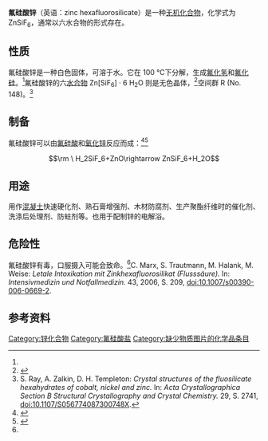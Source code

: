 {{chemref|time=2016-1-24}}
{{Chembox
| Name = 氟硅酸锌
| NameEn = Zinc hexafluorosilicate
| CustomizedImage=  [[File:Zn2+.svg|File:Zn2+.svg]] [[File:Hexafluorosilicat-Ion.svg|150px]]
|  ImageSize = 
|  ImageAlt = 
| IUPACName = 
| IUPACNameZh = 六氟合硅酸锌(II)
| OtherNames = 
| Section1 = {{Chembox Identifiers
| CASNo = 16871-71-9
| CASNo_Ref = {{cascite|correct|CAS}}
| CASNo_Comment = 无水
| CASNo2 = 18433-42-6
| CASNo2_Ref = {{cascite|correct|CAS}}
| CASNo2_Comment = 六水
|   PubChem = 
|   SMILES = [Zn+2].F[Si-2](F)(F)(F)(F)F 
|UNNumber=2855
|EINECS=240-894-1
}}
| Section2 = {{Chembox Properties
|   Formula = ZnSiF<sub>6</sub>
|   MolarMass = 207.456（无水）<BR>315.552（六水）
|   Appearance = 白色无臭固体<ref name="GESTIS">{{GESTIS|Name=Zinkhexafluorosilikat|ZVG=5690|CAS=16871-71-9|Abruf=2018-01-08}}</ref>
|   Density = 2.104 g/cm<sup>3</sup><ref name="GESTIS" />
|   MeltingPt = 100 ℃（分解）<ref name="GESTIS" />
|   Solubility = 易溶<ref name="GESTIS" /> }}
| Section3 = {{Chembox Hazards
|   MainHazards = 
|   FlashPt = 
|   Autoignition =  }}
}}

'''氟硅酸锌'''（英语：zinc hexafluorosilicate）是一种[[无机化合物|无机化合物]]，化学式为ZnSiF<sub>6</sub>，通常以六水合物的形式存在。

==性质==
氟硅酸锌是一种白色固体，可溶于水。它在 100 °C下分解，生成[[氟化氢|氟化氢]]和[[氟化硅|氟化硅]]。<ref name="GESTIS" />氟硅酸锌的六[[水合物|水合物]] Zn[SiF<sub>6</sub>] · 6 H<sub>2</sub>O 则是无色晶体，<ref name="RömppOnline">{{RömppOnline|ID=RD-26-00369|Name=Zinkhexafluorosilicat|Abruf=2016-11-23}}</ref>空间群 R{{overline|3}} (No. 148)。<ref name="Ray1973">S. Ray, A. Zalkin, D. H. Templeton: ''Crystal structures of the fluosilicate hexahydrates of cobalt, nickel and zinc.'' In: ''Acta Crystallographica Section B Structural Crystallography and Crystal Chemistry.'' 29, S. 2741, [[doi:10.1107/S056774087300748X|doi:10.1107/S056774087300748X]].</ref> 

==制备==
氟硅酸锌可以由[[氟硅酸|氟硅酸]]和[[氧化锌|氧化锌]]反应而成：<ref name="HSDB">{{HSDB|ID=2550|Name=Zinc Silicofluoride|Abruf=2016-11-23}}</ref><ref name="Dietrich Breitinger, Wolfgang A. Herrmann, Wolfgang Hiller">{{Literatur |Autor=Dietrich Breitinger, Wolfgang A. Herrmann, Wolfgang Hiller |Titel=Synthetic Methods of Organometallic and Inorganic Chemistry, Volume 5, 1999 Volume 5: Copper, Silver, Gold, Zinc, Cadmium and Mercury |Verlag=Georg Thieme Verlag |Datum=2014 |ISBN=3-13-179211-6 |Seiten=134 |Online={{Google Buch | BuchID=riaGAwAAQBAJ | Seite=134 }}}}</ref>
:<math>\rm \ H_2SiF_6+ZnO\rightarrow ZnSiF_6+H_2O</math>

==用途==
用作[[混凝土|混凝土]]快速硬化剂、熟石膏增强剂、木材防腐剂、生产聚酯纤维时的催化剂、洗涤后处理剂、防蛀剂等。也用于配制锌的电解浴。

== 危险性==
氟硅酸锌有毒，口服摄入可能会致命。<ref name="DOI10.1007/s00390-006-0669-2">C. Marx, S. Trautmann, M. Halank, M. Weise: ''Letale Intoxikation mit Zinkhexafluorosilikat (Flusssäure).'' In: ''Intensivmedizin und Notfallmedizin.'' 43, 2006, S. 209, [[doi:10.1007/s00390-006-0669-2|doi:10.1007/s00390-006-0669-2]].</ref>

==参考资料==
{{reflist}}
{{锌化合物}}
{{氟硅酸盐}}
[[Category:锌化合物|Category:锌化合物]]
[[Category:氟硅酸盐|Category:氟硅酸盐]]
[[Category:缺少物质图片的化学品条目|Category:缺少物质图片的化学品条目]]